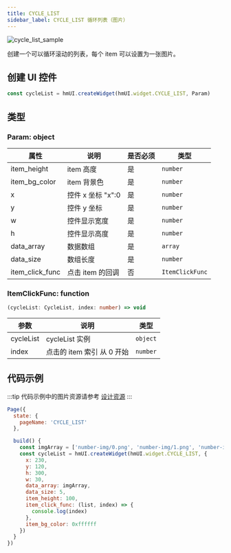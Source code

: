 ```yaml
---
title: CYCLE_LIST
sidebar_label: CYCLE_LIST 循环列表（图片）
---
```


![cycle_list_sample](/img/api/cycle_list_sample.jpg)

创建一个可以循环滚动的列表，每个 item 可以设置为一张图片。

## 创建 UI 控件

```js
const cycleList = hmUI.createWidget(hmUI.widget.CYCLE_LIST, Param)
```

## 类型

### Param: object

| 属性          | 说明              | 是否必须 | 类型            |
| --------------- | ----------------- | -------- | --------------- |
| item_height     | item 高度         | 是       | `number`        |
| item_bg_color   | item 背景色       | 是       | `number`        |
| x               | 控件 x 坐标 "x":0 | 是       | `number`        |
| y               | 控件 y 坐标       | 是       | `number`        |
| w               | 控件显示宽度      | 是       | `number`        |
| h               | 控件显示高度      | 是       | `number`        |
| data_array      | 数据数组          | 是       | `array`         |
| data_size       | 数组长度          | 是       | `number`        |
| item_click_func | 点击 item 的回调  | 否       | `ItemClickFunc` |

### ItemClickFunc: function

```ts
(cycleList: CycleList, index: number) => void
```

| 参数      | 说明                       | 类型     |
| --------- | -------------------------- | -------- |
| cycleList | cycleList 实例             | `object` |
| index     | 点击的 item 索引 从 0 开始 | `number` |

## 代码示例

:::tip
代码示例中的图片资源请参考 [设计资源](../../../related-resources/design-resources.mdx)
:::

```js
Page({
  state: {
    pageName: 'CYCLE_LIST'
  },

  build() {
    const imgArray = ['number-img/0.png', 'number-img/1.png', 'number-img/2.png', 'number-img/3.png', 'number-img/4.png']
    const cycleList = hmUI.createWidget(hmUI.widget.CYCLE_LIST, {
      x: 230,
      y: 120,
      h: 300,
      w: 30,
      data_array: imgArray,
      data_size: 5,
      item_height: 100,
      item_click_func: (list, index) => {
        console.log(index)
      },
      item_bg_color: 0xffffff
    })
  }
})
```
